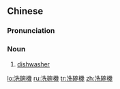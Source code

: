 {{also|洗碗机}}
==Chinese==
{{zh-forms|s=洗碗机|type=21}}

===Pronunciation===
{{zh-pron
|m=xǐwǎnjī
|cat=n
}}

===Noun===
{{zh-noun}}

# [[dishwasher]] {{gloss|machine}}

[[lo:洗碗機]]
[[ru:洗碗機]]
[[tr:洗碗機]]
[[zh:洗碗機]]